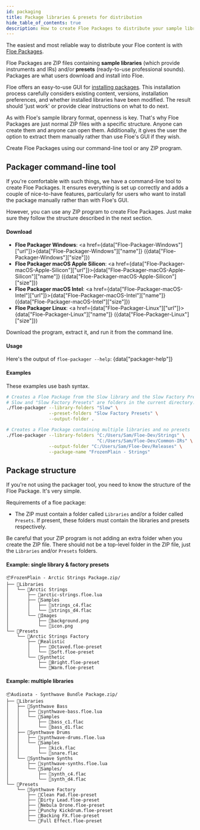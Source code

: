 ```yaml
---
id: packaging
title: Package libraries & presets for distribution
hide_table_of_contents: true
description: How to create Floe Packages to distribute your sample libraries and presets
---
```


<!--
SPDX-FileCopyrightText: 2025 Sam Windell
SPDX-License-Identifier: CC-BY-SA-4.0
-->


The easiest and most reliable way to distribute your Floe content is with [Floe Packages](/docs/packages/about-packages).

Floe Packages are ZIP files containing **sample libraries** (which provide instruments and IRs) and/or **presets** (ready-to-use professional sounds). Packages are what users download and install into Floe.

Floe offers an easy-to-use GUI for [installing packages](/docs/packages/install-packages). This installation process carefully considers existing content, versions, installation preferences, and whether installed libraries have been modified. The result should 'just work' or provide clear instructions on what to do next.

As with Floe's sample library format, openness is key. That's why Floe Packages are just normal ZIP files with a specific structure. Anyone can create them and anyone can open them. Additionally, it gives the user the option to extract them manually rather than use Floe's GUI if they wish.

Create Floe Packages using our command-line tool or any ZIP program.

## Packager command-line tool
If you're comfortable with such things, we have a command-line tool to create Floe Packages. It ensures everything is set up correctly and adds a couple of nice-to-have features, particularly for users who want to install the package manually rather than with Floe's GUI.

However, you can use any ZIP program to create Floe Packages. Just make sure they follow the structure described in the next section.

#### Download

- **<FAIcon icon="fa-brands fa-windows" /> Floe Packager Windows**: <a href={data["Floe-Packager-Windows"]["url"]}>{data["Floe-Packager-Windows"]["name"]}</a> ({data["Floe-Packager-Windows"]["size"]})
- **<FAIcon icon="fa-brands fa-apple" /> Floe Packager macOS Apple Silicon**: <a href={data["Floe-Packager-macOS-Apple-Silicon"]["url"]}>{data["Floe-Packager-macOS-Apple-Silicon"]["name"]}</a> ({data["Floe-Packager-macOS-Apple-Silicon"]["size"]})
- **<FAIcon icon="fa-brands fa-apple" /> Floe Packager macOS Intel**: <a href={data["Floe-Packager-macOS-Intel"]["url"]}>{data["Floe-Packager-macOS-Intel"]["name"]}</a> ({data["Floe-Packager-macOS-Intel"]["size"]})
- **<FAIcon icon="fa-brands fa-linux" /> Floe Packager Linux**: <a href={data["Floe-Packager-Linux"]["url"]}>{data["Floe-Packager-Linux"]["name"]}</a> ({data["Floe-Packager-Linux"]["size"]})

Download the program, extract it, and run it from the command line. 

#### Usage
Here's the output of `floe-packager --help`:
<CodeBlock>
{data["packager-help"]}
</CodeBlock>

#### Examples
These examples use bash syntax.
```bash
# Creates a Floe Package from the Slow library and the Slow Factory Presets.
# Slow and "Slow Factory Presets" are folders in the current directory.
./floe-packager --library-folders "Slow" \
                --preset-folders "Slow Factory Presets" \
                --output-folder .

# Creates a Floe Package containing multiple libraries and no presets
./floe-packager --library-folders "C:/Users/Sam/Floe-Dev/Strings" \
                                  "C:/Users/Sam/Floe-Dev/Common-IRs" \
                --output-folder "C:/Users/Sam/Floe-Dev/Releases" \
                --package-name "FrozenPlain - Strings"
```


## Package structure

If you're not using the packager tool, you need to know the structure of the Floe Package. It's very simple.

Requirements of a floe package:
- The ZIP must contain a folder called `Libraries` and/or a folder called `Presets`. If present, these folders must contain the libraries and presets respectively.

Be careful that your ZIP program is not adding an extra folder when you create the ZIP file. There should not be a top-level folder in the ZIP file, just the `Libraries` and/or `Presets` folders.

#### Example: single library & factory presets
```
📦FrozenPlain - Arctic Strings Package.zip/
├── 📁Libraries
│   └── 📁Arctic Strings
│       ├── 📄arctic-strings.floe.lua
│       ├── 📁Samples
│       │   ├── 📄strings_c4.flac
│       │   └── 📄strings_d4.flac
│       └── 📁Images
│           ├── 📄background.png
│           └── 📄icon.png
└── 📁Presets
    └── 📁Arctic Strings Factory
        ├── 📁Realistic
        │   ├── 📄Octaved.floe-preset
        │   └── 📄Soft.floe-preset
        └── 📁Synthetic
            ├── 📄Bright.floe-preset
            └── 📄Warm.floe-preset
```

#### Example: multiple libraries
```
📦Audioata - Synthwave Bundle Package.zip/
├── 📁Libraries
│   ├── 📁Synthwave Bass
│   │   ├── 📄synthwave-bass.floe.lua
│   │   └── 📁Samples
│   │       ├── 📄bass_c1.flac
│   │       └── 📄bass_d1.flac
│   ├── 📁Synthwave Drums
│   │   ├── 📄synthwave-drums.floe.lua
│   │   └── 📁Samples
│   │       ├── 📄kick.flac
│   │       └── 📄snare.flac
│   └── 📁Synthwave Synths
│       ├── 📄synthwave-synths.floe.lua
│       └── 📁Samples/
│           ├── 📄synth_c4.flac
│           └── 📄synth_d4.flac
└── 📁Presets
    └── 📁Synthwave Factory
        ├── 📄Clean Pad.floe-preset
        ├── 📄Dirty Lead.floe-preset
        ├── 📄Nebula Drone.floe-preset
        ├── 📄Punchy Kickdrum.floe-preset
        ├── 📄Backing FX.floe-preset
        └── 📄Full Effect.floe-preset
```
